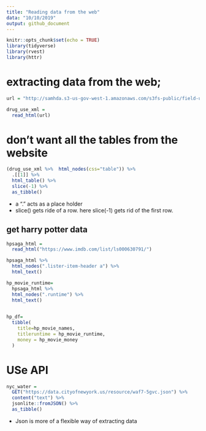 ```yaml
---
title: "Reading data from the web"
data: "10/10/2019"
output: github_document
---
```


```r
knitr::opts_chunk$set(echo = TRUE)
library(tidyverse)
library(rvest)
library(httr)
```

# extracting data from the web; 
```r
url = "http://samhda.s3-us-gov-west-1.amazonaws.com/s3fs-public/field-uploads/2k15StateFiles/NSDUHsaeShortTermCHG2015.htm"

drug_use_xml = 
  read_html(url)
```
# don't want all the tables from the website
```r
(drug_use_xml %>%  html_nodes(css="table")) %>% 
  .[[1]] %>% 
  html_table() %>% 
  slice(-1) %>% 
  as_tibble()
```
* a "." acts as a place holder
 * slice() gets ride of a row. here slice(-1) gets rid of the first row.
 
## get harry potter data
```r
hpsaga_html = 
  read_html("https://www.imdb.com/list/ls000630791/")
```

```r
hpsaga_html %>% 
  html_nodes(".lister-item-header a") %>% 
  html_text()

hp_movie_runtime=
  hpsaga_html %>% 
  html_nodes(".runtime") %>% 
  html_text()
  

hp_df=
  tibble(
    title=hp_movie_names,
    titleruntime = hp_movie_runtime,
    money = hp_movie_money
  )
```

# USe API
```r
nyc_water = 
  GET("https://data.cityofnewyork.us/resource/waf7-5gvc.json") %>% 
  content("text") %>%
  jsonlite::fromJSON() %>%
  as_tibble()
```

* Json is more of a flexible way of extracting data

